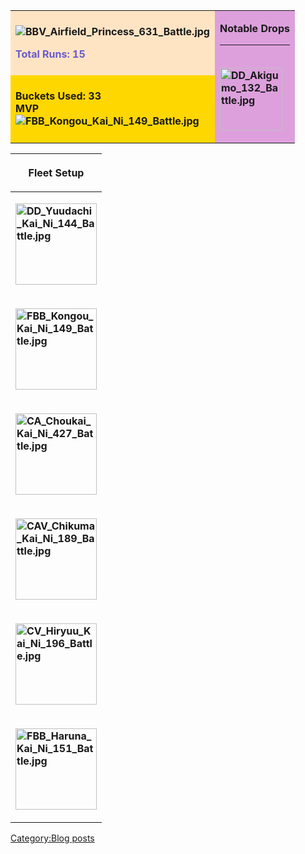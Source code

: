 {| border="1" style="text-align:center"
|-
| style="background-color:rgb(255,228,196);"| '''[[File:BBV_Airfield_Princess_631_Battle.jpg|thumb|center|link=http://kancolle.wikia.com/wiki/Airfield_Princess]]'''

<div style="color:slateblue">'''Total Runs: 15'''</div>
| rowspan="2" style="background-color:rgb(221,160,221);"|'''Notable Drops'''

<hr />
'''<br />'''
'''[[File:DD_Akigumo_132_Battle.jpg|thumb|center|100px|link=http://kancolle.wikia.com/wiki/Akigumo]]'''
|-
| style="background-color:rgb(255,215,0);"|
'''Buckets Used: 33<br />MVP<br />'''
'''[[File:FBB_Kongou_Kai_Ni_149_Battle.jpg|thumb|center|link=http://kancolle.wikia.com/wiki/Kongou]]'''
|}

{| class="mw-collapsible mw-collapsed wikitable" border="2"
! '''Fleet Setup'''
|-
| rowspan="2"|'''[[File:DD_Yuudachi_Kai_Ni_144_Battle.jpg|thumb|130px|center|link=http://kancolle.wikia.com/wiki/Yuudachi]]'''
| colspan="2"|'''[[File:GreenGunDP.png|thumb|25px|center]]'''
| colspan="2" style="text-align:center;"|
'''[[10cm Twin High-angle Gun Mount + Anti-Aircraft Fire Director|10cm Twin High-Angle ]]'''

'''[[10cm Twin High-angle Gun Mount + Anti-Aircraft Fire Director|Mount+Fire Director]] '''
| colspan="2"|'''[[File:GreenGunDP.png|thumb|25px|center]]'''
| colspan="2" style="text-align:center;"|
'''[[10cm Twin High-angle Gun Mount|10cm Twin ]]'''

'''[[10cm Twin High-angle Gun Mount|High-Angle Mount]] '''
|-
| colspan="2"|'''[[File:Searchlight.png|thumb|25px|center]]'''
| colspan="2" style="text-align:center;"|'''[[Searchlight]] '''
| colspan="2" style="text-align:center;"|
| colspan="2" style="text-align:center;"|'''-Locked-'''
|-
| rowspan="2"|'''[[File:FBB_Kongou_Kai_Ni_149_Battle.jpg|thumb|130px|center|link=http://kancolle.wikia.com/wiki/Kongou]]'''
| colspan="2"|'''[[File:RedGunHeavy.png|thumb|25px|center]]'''
| colspan="2" style="text-align:center;"|
'''[[Prototype 41cm Triple Gun Mount|Prototype 41cm ]]'''

'''[[Prototype 41cm Triple Gun Mount|Triple Gun Mount]]'''
| colspan="2"|'''[[File:RedGunHeavy.png|thumb|25px|center]]'''
| colspan="2" style="text-align:center;"|
'''[[35.6cm Twin Gun Mount (Dazzle Camouflage)|35.6cm Twin Gun Mount ]]'''

'''[[35.6cm Twin Gun Mount (Dazzle Camouflage)|(Dazzle Camouflage)]] '''
|-
| colspan="2"|'''[[File:Seaplane.png|25px|center]]'''
| colspan="2" style="text-align:center;"|
'''[[Type 0 Observation Seaplane|Type 0 Observation ]]'''

'''[[Type 0 Observation Seaplane|Seaplane]] '''
| colspan="2"|'''[[File:GreenAmmo.png|thumb|25px|center]]'''
| colspan="2" style="text-align:center;"|'''[[Type 3 Shell]] '''
|-
| rowspan="2"|'''[[File:CA_Choukai_Kai_Ni_427_Battle.jpg|thumb|130px|center|link=http://kancolle.wikia.com/wiki/Choukai]]'''
| colspan="2"|'''[[File:RedGunMedium.png|thumb|25px|center]]'''
| colspan="2" style="text-align:center;"|
'''[[20.3cm(no.2) Twin Gun Mount|20.3cm(2) Twin ]]'''

'''[[20.3cm(no.2) Twin Gun Mount|Gun Mount]] '''
| colspan="2"|'''[[File:RedGunMedium.png|thumb|25px|center]]'''
| colspan="2" style="text-align:center;"|
'''[[20.3cm(no.2) Twin Gun Mount|20.3cm(2) Twin ]]'''

'''[[20.3cm(no.2) Twin Gun Mount|Gun Mount]] '''
|-
| colspan="2"|'''[[File:GreenAmmo.png|thumb|25px|center]]'''
| colspan="2" style="text-align:center;"|'''[[Type 3 Shell]] '''
| colspan="2"|'''[[File:FlareIcon.png|25px|center]]'''
| colspan="2" style="text-align:center;"|'''[[Star Shell]] '''
|-
| rowspan="2"|'''[[File:CAV_Chikuma_Kai_Ni_189_Battle.jpg|thumb|130px|center|link=http://kancolle.wikia.com/wiki/Chikuma]]'''
| colspan="2"|'''[[File:RedGunMedium.png|thumb|25px|center]]'''
| colspan="2" style="text-align:center;"|
'''[[20.3cm(no.2) Twin Gun Mount|20.3cm(2) Twin ]]'''

'''[[20.3cm(no.2) Twin Gun Mount|Gun Mount]] '''
| colspan="2"|'''[[File:RedGunMedium.png|thumb|25px|center]]'''
| colspan="2" style="text-align:center;"|
'''[[20.3cm(no.3) Twin Gun Mount|20.3cm(3) Twin ]]'''

'''[[20.3cm(no.3) Twin Gun Mount|Gun Mount]] '''
|-
| colspan="2"|'''[[File:GreenAmmo.png|thumb|25px|center]]'''
| colspan="2" style="text-align:center;"|'''[[Type 3 Shell]] '''
| colspan="2"|'''[[File:Seaplane.png|25px|center]]'''
| colspan="2" style="text-align:center;"|'''[[Zuiun (634 Air Group)]] '''
|-
| rowspan="2"|'''[[File:CV_Hiryuu_Kai_Ni_196_Battle.jpg|thumb|130px|center|link=http://kancolle.wikia.com/wiki/Hiryuu]]'''
| colspan="2"|'''[[File:GreenPlane.png|thumb|25px|center]]'''
| colspan="2" style="text-align:center;"|'''[[Reppuu]] '''
| colspan="2"|'''[[File:GreenPlane.png|thumb|25px|center]]'''
| colspan="2" style="text-align:center;"|'''[[Reppuu]] '''
|-
| colspan="2"|'''[[File:GreenPlane.png|thumb|25px|center]]'''
| colspan="2" style="text-align:center;"|'''[[Reppuu]] '''
| colspan="2"|'''[[File:BluePlane.png|thumb|25px|center]]'''
| colspan="2" style="text-align:center;"|
'''[[Type 97 Torpedo Bomber (Murata Squadron)|Type 97 Torpedo Bomber ]]'''

'''[[Type 97 Torpedo Bomber (Murata Squadron)|(Murata Squadron]])'''
|-
|rowspan="2"|'''[[File:FBB_Haruna_Kai_Ni_151_Battle.jpg|thumb|130px|center|link=http://kancolle.wikia.com/wiki/Haruna]]'''
| colspan="2"|'''[[File:RedGunHeavy.png|thumb|25px|center]]'''
| colspan="2" style="text-align:center;"|
'''[[Prototype 35.6cm Triple Gun Mount|Prototype 35.6cm&nbsp;]]'''

'''[[Prototype 35.6cm Triple Gun Mount|Triple Gun Mount]]'''
| colspan="2"|'''[[File:RedGunHeavy.png|thumb|25px|center]]'''
| colspan="2" style="text-align:center;"|
'''[[35.6cm Twin Gun Mount (Dazzle Camouflage)|35.6cm Twin Gun Mount ]]'''

'''[[35.6cm Twin Gun Mount (Dazzle Camouflage)|(Dazzle Camouflage]])'''
|-
| colspan="2"|'''[[File:GreenAmmo.png|thumb|25px|center]]'''
| colspan="2" style="text-align:center;"|'''[[Type 3 Shell]] '''
| colspan="2"|'''[[File:Seaplane.png|25px|center]]'''
| colspan="2" style="text-align:center;"|'''[[Type 98 Recon Seaplane (Night Scout)|Type 98 Night Scout]] '''
|}

[[Category:Blog posts]]